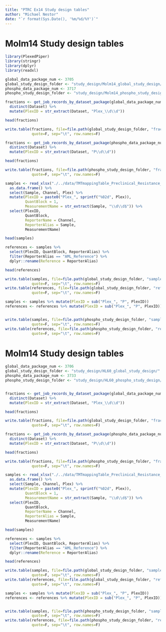 ```yaml
---
title: "PTRC Ex14 Study design tables"
author: "Michael Nestor"
date: "`r format(Sys.Date(), '%m/%d/%Y')`"
---
```


# Molm14 Study design tables

```r
library(PlexedPiper)
library(stringr)
library(dplyr)
library(readxl)
```

```r
global_data_package_num <- 3705
global_study_design_folder <- "study_design/Molm14_global_study_design/"
phospho_data_package_num <- 3717
phospho_study_design_folder <- "study_design/Molm14_phospho_study_design/"

fractions <- get_job_records_by_dataset_package(global_data_package_num) %>%
  distinct(Dataset) %>%
  mutate(PlexID = str_extract(Dataset, "Plex_\\d\\d"))

head(fractions)

write.table(fractions, file=file.path(global_study_design_folder, "fractions.txt"),
            quote=F, sep="\t", row.names=F)

fractions <- get_job_records_by_dataset_package(phospho_data_package_num) %>%
  distinct(Dataset) %>%
  mutate(PlexID = str_extract(Dataset, "P\\d\\d"))

head(fractions)

write.table(fractions, file=file.path(phospho_study_design_folder, "fractions.txt"),
            quote=F, sep="\t", row.names=F)

samples <- read_xlsx("./../data/TMTmappingTable_Preclinical_Resistance_M.xlsx") %>%
  as.data.frame() %>%
  select(Sample, Channel, Plex) %>%
  mutate(PlexID = paste0("Plex_", sprintf("%02d", Plex)),
         QuantBlock = 1,
         MeasurementName = str_extract(Sample, "\\d\\d$")) %>%
  select(PlexID,
         QuantBlock,
         ReporterName = Channel,
         ReporterAlias = Sample,
         MeasurementName)

head(samples)

references <- samples %>%
  select(PlexID, QuantBlock, ReporterAlias) %>%
  filter(ReporterAlias == "AML_Reference") %>%
  dplyr::rename(Reference = ReporterAlias)

head(references)

write.table(samples, file=file.path(global_study_design_folder, "samples.txt"),
            quote=F, sep="\t", row.names=F)
write.table(references, file=file.path(global_study_design_folder, "references.txt"),
            quote=F, sep="\t", row.names=F)

samples <- samples %>% mutate(PlexID = sub("Plex_", "P", PlexID))
references <- references %>% mutate(PlexID = sub("Plex_", "P", PlexID))


write.table(samples, file=file.path(phospho_study_design_folder, "samples.txt"),
            quote=F, sep="\t", row.names=F)
write.table(references, file=file.path(phospho_study_design_folder, "references.txt"),
            quote=F, sep="\t", row.names=F)
```

# Molm14 Study design tables

```r
global_data_package_num <- 3706
global_study_design_folder <- "study_design/HL60_global_study_design/"
phospho_data_package_num <- 3733
phospho_study_design_folder <- "study_design/HL60_phospho_study_design/"


fractions <- get_job_records_by_dataset_package(global_data_package_num) %>%
  distinct(Dataset) %>%
  mutate(PlexID = str_extract(Dataset, "Plex_\\d\\d"))

head(fractions)

write.table(fractions, file=file.path(global_study_design_folder, "fractions.txt"),
            quote=F, sep="\t", row.names=F)

fractions <- get_job_records_by_dataset_package(phospho_data_package_num) %>%
  distinct(Dataset) %>%
  mutate(PlexID = str_extract(Dataset, "P\\d\\d"))

head(fractions)

write.table(fractions, file=file.path(phospho_study_design_folder, "fractions.txt"),
            quote=F, sep="\t", row.names=F)

samples <- read_xlsx("./../data/TMTmappingTable_Preclinical_Resistance_H.xlsx") %>%
  as.data.frame() %>%
  select(Sample, Channel, Plex) %>%
  mutate(PlexID = paste0("Plex_", sprintf("%02d", Plex)),
         QuantBlock = 1,
         MeasurementName = str_extract(Sample, "\\d\\d$")) %>%
  select(PlexID,
         QuantBlock,
         ReporterName = Channel,
         ReporterAlias = Sample,
         MeasurementName)

head(samples)

references <- samples %>%
  select(PlexID, QuantBlock, ReporterAlias) %>%
  filter(ReporterAlias == "AML_Reference") %>%
  dplyr::rename(Reference = ReporterAlias)

head(references)

write.table(samples, file=file.path(global_study_design_folder, "samples.txt"),
            quote=F, sep="\t", row.names=F)
write.table(references, file=file.path(global_study_design_folder, "references.txt"),
            quote=F, sep="\t", row.names=F)

samples <- samples %>% mutate(PlexID = sub("Plex_", "P", PlexID))
references <- references %>% mutate(PlexID = sub("Plex_", "P", PlexID))


write.table(samples, file=file.path(phospho_study_design_folder, "samples.txt"),
            quote=F, sep="\t", row.names=F)
write.table(references, file=file.path(phospho_study_design_folder, "references.txt"),
            quote=F, sep="\t", row.names=F)
```